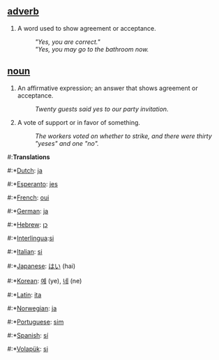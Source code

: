 ==[[adverb]]==
#A word used to show agreement or acceptance. 
#:'' "Yes, you are correct." '' 
#:'' "Yes, you may go to the bathroom now.'' 

==[[noun]]==
#An affirmative expression; an answer that shows agreement or acceptance. 
#:''Twenty guests said yes to our party invitation.'' 
#A vote of support or in favor of something. 
#:''The workers voted on whether to strike, and there were thirty "yeses" and one "no".''

#:'''Translations'''
#:*[[Dutch]]: [[ja]]
#:*[[Esperanto]]: [[jes]]
#:*[[French]]: [[oui]]
#:*[[German]]: [[ja]]
#:*[[Hebrew]]: [[כן]]
#:*[[Interlingua]]:[[si]]
#:*[[Italian]]: [[si]]
#:*[[Japanese]]: [[はい]] (hai)
#:*[[Korean]]: [[예]] (ye), [[네]] (ne)
#:*[[Latin]]: [[ita]]
#:*[[Norwegian]]: [[ja]]
#:*[[Portuguese]]: [[sim]]
#:*[[Spanish]]: [[sí]]
#:*[[Volapük]]: [[si]]
